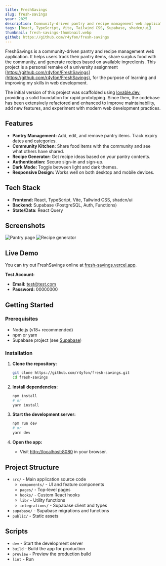 ```yaml
---
title: FreshSavings
slug: fresh-savings
year: 2025
description: Community-driven pantry and recipe management web application.
tags: [React, TypeScript, Vite, Tailwind CSS, Supabase, shadcn/ui]
thumbnail: fresh-savings-thumbnail.webp
github: https://github.com/r4yfon/fresh-savings
---
```


FreshSavings is a community-driven pantry and recipe management web application. It helps users track their pantry items, share surplus food with the community, and generate recipes based on available ingredients. This project is a personal remake of a university assignment [https://github.com/r4yfon/FreshSavings](https://github.com/r4yfon/FreshSavings), for the purpose of learning and improving my skills in web development.

The initial version of this project was scaffolded using [lovable.dev](https://lovable.dev), providing a solid foundation for rapid prototyping. Since then, the codebase has been extensively refactored and enhanced to improve maintainability, add new features, and experiment with modern web development practices.

## Features

- **Pantry Management:** Add, edit, and remove pantry items. Track expiry dates and categories.
- **Community Kitchen:** Share food items with the community and see what others have shared.
- **Recipe Generator:** Get recipe ideas based on your pantry contents.
- **Authentication:** Secure sign-in and sign-up.
- **Dark Mode:** Toggle between light and dark themes.
- **Responsive Design:** Works well on both desktop and mobile devices.

## Tech Stack

- **Frontend:** React, TypeScript, Vite, Tailwind CSS, shadcn/ui
- **Backend:** Supabase (PostgreSQL, Auth, Functions)
- **State/Data:** React Query

## Screenshots

![Pantry page](images/fresh-savings-pantry.webp)
![Recipe generator](images/fresh-savings-recipes.webp)

## Live Demo

You can try out FreshSavings online at [fresh-savings.vercel.app](https://fresh-savings.vercel.app).

**Test Account:**

- **Email:** test@test.com
- **Password:** 00000000

## Getting Started

### Prerequisites

- Node.js (v18+ recommended)
- npm or yarn
- Supabase project (see [Supabase](https://supabase.com/))

### Installation

1. **Clone the repository:**

   ```sh
   git clone https://github.com/r4yfon/fresh-savings.git
   cd fresh-savings
   ```

2. **Install dependencies:**

   ```sh
   npm install
   # or
   yarn install
   ```

3. **Start the development server:**

   ```sh
   npm run dev
   # or
   yarn dev
   ```

4. **Open the app:**
   - Visit [http://localhost:8080](http://localhost:8080) in your browser.

## Project Structure

- `src/` - Main application source code
  - `components/` - UI and feature components
  - `pages/` - Top-level pages
  - `hooks/` - Custom React hooks
  - `lib/` - Utility functions
  - `integrations/` - Supabase client and types
- `supabase/` - Supabase migrations and functions
- `public/` - Static assets

## Scripts

- `dev` - Start the development server
- `build` - Build the app for production
- `preview` - Preview the production build
- `lint` - Run
